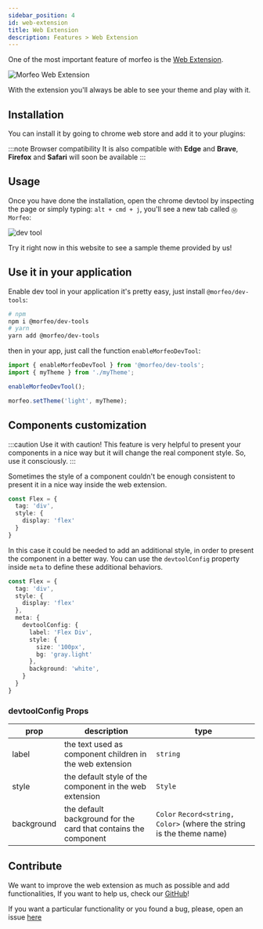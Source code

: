 ```yaml
---
sidebar_position: 4
id: web-extension
title: Web Extension
description: Features > Web Extension
---
```



One of the most important feature of morfeo is the [Web Extension](https://chrome.google.com/webstore/detail/morfeo/phhhjdmeicikchjnpepljcdgbmipipcl).

![Morfeo Web Extension](../../static/img/devtool/hero.png)

With the extension you'll always be able to see your theme and play with it.

## Installation

You can install it by going to chrome web store and add it to your plugins:

<AddToChrome />

:::note Browser compatibility
It is also compatible with **Edge** and **Brave**, **Firefox** and **Safari** will soon be available
:::

## Usage

Once you have done the installation, open the chrome devtool by inspecting the page or simply typing:
`alt + cmd + j`, you'll see a new tab called `Ⓜ️ Morfeo`:

![dev tool](../../static/img/devtool/tabs.png)

Try it right now in this website to see a sample theme provided by us!

## Use it in your application

Enable dev tool in your application it's pretty easy, just install `@morfeo/dev-tools`:

```bash
# npm
npm i @morfeo/dev-tools
# yarn
yarn add @morfeo/dev-tools
```

then in your app, just call the function `enableMorfeoDevTool`:

```typescript
import { enableMorfeoDevTool } from '@morfeo/dev-tools';
import { myTheme } from './myTheme';

enableMorfeoDevTool();

morfeo.setTheme('light', myTheme);
```

## Components customization

:::caution Use it with caution!
This feature is very helpful to present your components in a nice way but it will change the real component style.
So, use it consciously.
:::

Sometimes the style of a component couldn't be enough consistent to present it in a nice way inside the web extension.

```typescript
const Flex = {
  tag: 'div',
  style: {
    display: 'flex'
  }
}
```

In this case it could be needed to add an additional style, in order to present the component in a better way. You can use the `devtoolConfig` property inside `meta` to define these additional behaviors. 

```typescript
const Flex = {
  tag: 'div',
  style: {
    display: 'flex'
  },
  meta: {
    devtoolConfig: {
      label: 'Flex Div',
      style: {
        size: '100px',
        bg: 'gray.light'
      },
      background: 'white',
    }
  }
}
```

### devtoolConfig Props 

| prop  | description | type   |
|-------|-------------|--------|
| label | the text used as component children in the web extension | `string` |
| style | the default style of the component in the web extension | `Style` |
| background | the default background for the card that contains the component | `Color` `Record<string, Color>` (where the string is the theme name) |


## Contribute

We want to improve the web extension as much as possible and add functionalities, If you want to help us, check our [GitHub](https://github.com/VLK-STUDIO/morfeo)!

If you want a particular functionality or you found a bug, please, open an issue [here](https://github.com/VLK-STUDIO/morfeo/issues)
